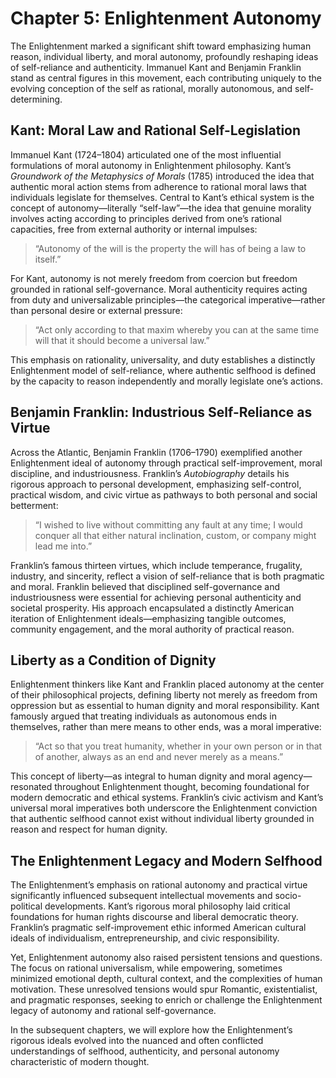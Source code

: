 # Chapter 5: Enlightenment Autonomy

The Enlightenment marked a significant shift toward emphasizing human reason, individual liberty, and moral autonomy, profoundly reshaping ideas of self-reliance and authenticity. Immanuel Kant and Benjamin Franklin stand as central figures in this movement, each contributing uniquely to the evolving conception of the self as rational, morally autonomous, and self-determining.

## Kant: Moral Law and Rational Self-Legislation

Immanuel Kant (1724–1804) articulated one of the most influential formulations of moral autonomy in Enlightenment philosophy. Kant’s *Groundwork of the Metaphysics of Morals* (1785) introduced the idea that authentic moral action stems from adherence to rational moral laws that individuals legislate for themselves. Central to Kant’s ethical system is the concept of autonomy—literally "self-law"—the idea that genuine morality involves acting according to principles derived from one's rational capacities, free from external authority or internal impulses:

> “Autonomy of the will is the property the will has of being a law to itself.”

For Kant, autonomy is not merely freedom from coercion but freedom grounded in rational self-governance. Moral authenticity requires acting from duty and universalizable principles—the categorical imperative—rather than personal desire or external pressure:

> “Act only according to that maxim whereby you can at the same time will that it should become a universal law.”

This emphasis on rationality, universality, and duty establishes a distinctly Enlightenment model of self-reliance, where authentic selfhood is defined by the capacity to reason independently and morally legislate one's actions.

## Benjamin Franklin: Industrious Self-Reliance as Virtue

Across the Atlantic, Benjamin Franklin (1706–1790) exemplified another Enlightenment ideal of autonomy through practical self-improvement, moral discipline, and industriousness. Franklin’s *Autobiography* details his rigorous approach to personal development, emphasizing self-control, practical wisdom, and civic virtue as pathways to both personal and social betterment:

> “I wished to live without committing any fault at any time; I would conquer all that either natural inclination, custom, or company might lead me into.”

Franklin’s famous thirteen virtues, which include temperance, frugality, industry, and sincerity, reflect a vision of self-reliance that is both pragmatic and moral. Franklin believed that disciplined self-governance and industriousness were essential for achieving personal authenticity and societal prosperity. His approach encapsulated a distinctly American iteration of Enlightenment ideals—emphasizing tangible outcomes, community engagement, and the moral authority of practical reason.

## Liberty as a Condition of Dignity

Enlightenment thinkers like Kant and Franklin placed autonomy at the center of their philosophical projects, defining liberty not merely as freedom from oppression but as essential to human dignity and moral responsibility. Kant famously argued that treating individuals as autonomous ends in themselves, rather than mere means to other ends, was a moral imperative:

> “Act so that you treat humanity, whether in your own person or in that of another, always as an end and never merely as a means.”

This concept of liberty—as integral to human dignity and moral agency—resonated throughout Enlightenment thought, becoming foundational for modern democratic and ethical systems. Franklin’s civic activism and Kant’s universal moral imperatives both underscore the Enlightenment conviction that authentic selfhood cannot exist without individual liberty grounded in reason and respect for human dignity.

## The Enlightenment Legacy and Modern Selfhood

The Enlightenment’s emphasis on rational autonomy and practical virtue significantly influenced subsequent intellectual movements and socio-political developments. Kant's rigorous moral philosophy laid critical foundations for human rights discourse and liberal democratic theory. Franklin's pragmatic self-improvement ethic informed American cultural ideals of individualism, entrepreneurship, and civic responsibility.

Yet, Enlightenment autonomy also raised persistent tensions and questions. The focus on rational universalism, while empowering, sometimes minimized emotional depth, cultural context, and the complexities of human motivation. These unresolved tensions would spur Romantic, existentialist, and pragmatic responses, seeking to enrich or challenge the Enlightenment legacy of autonomy and rational self-governance.

In the subsequent chapters, we will explore how the Enlightenment's rigorous ideals evolved into the nuanced and often conflicted understandings of selfhood, authenticity, and personal autonomy characteristic of modern thought.
